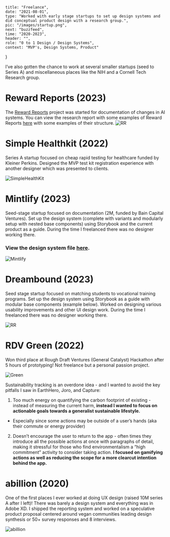     title: "Freelance",
    date: "2021-08-01",
    type: "Worked with early stage startups to set up design systems and did conceptual product design with a research group.",
    pic: "/images/startup.png",
    next: "buzzfeed",
    time: "2020-2023",
    header: "",
    role: "0 to 1 Design / Design Systems",
    context: "MVP's, Design Systems, Product"
}

I’ve also gotten the chance to work at several smaller startups (seed to Series A) and miscellaneous places like the NIH and a Cornell Tech Research group.

# Reward Reports (2023)

The [Reward Reports](https://rewardreports.github.io/) project was started for documentation of changes in AI systems. You can view the research report with some examples of Reward Reports [here](https://arxiv.org/abs/2204.10817) with some examples of their structure.
![RR](startups/rreport.png)

# Simple Healthkit (2022)

Series A startup focused on cheap rapid testing for healthcare funded by Kleiner Perkins. Designed the MVP test kit registration experience with another designer which was presented to clients.

![SimpleHealthKit](startups/shk.png)

# Mintlify (2023)

Seed-stage startup focused on documentation (2M, funded by Bain Capital Ventures). Set up the design system (complete with variants and modularly setup with nested base components) using Storybook and the current product as a guide. During the time I freelanced there was no designer working there.

### View the design system file [here](https://www.figma.com/file/RRaHfRWIFsEEWpsO4HR0wq/Mint-Design-System?node-id=6%3A99&t=Twh1Bh6vZBaLBhPn-1).

![Mintlify](startups/mintlify.png)

# Dreambound (2023)

Seed stage startup focused on matching students to vocational training programs. Set up the design system using Storybook as a guide with modular base components (example below). Worked on designing various usability improvements and other UI design work. During the time I freelanced there was no designer working there.

![RR](startups/dreambound.png)

# RDV Green (2022)

Won third place at Rough Draft Ventures (General Catalyst) Hackathon after 5 hours of prototyping! Not freelance but a personal passion project.

![Green](startups/green.png)

Sustainability tracking is an overdone idea - and I wanted to avoid the key pitfalls I saw in EarthHero, Joro, and Capture:


1. Too much energy on quantifying the carbon footprint of existing - instead of measuring the current harm, **instead I wanted to focus on actionable goals towards a generalist sustainable lifestyle.**

- Especially since some actions may be outside of a user’s hands (aka their commute or energy provider)

2. Doesn’t encourage the user to return to the app - often times they introduce all the possible actions at once with paragraphs of detail, making it stressful for those who find environmentalism a “high commitment” activity to consider taking action. **I focused on gamifying actions as well as reducing the scope for a more clearcut intention behind the app.**

# abillion (2020)

One of the first places I ever worked at doing UX design (raised 10M series A after I left)! There was barely a design system and everything was in Adobe XD. I shipped the reporting system and worked on a speculative product proposal centered around vegan communities leading design synthesis or 50+ survey responses and 8 interviews.

![abillion](startups/startup%201.png)



